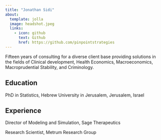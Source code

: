 ```yaml
---
title: "Jonathan Sidi"
about:
  template: jolla
  image: headshot.jpeg
  links:
    - icon: github
      text: Github
      href: https://github.com/pinpointstrategies
---
```


Fifteen years of consulting for a diverse client base providing solutions in the fields of Clinical development, Health Economics, Macroeconomics, Macroprudential Stability, and Criminology.

## Education

PhD in Statistics, Hebrew University in Jerusalem, Jerusalem, Israel

## Experience

Director of Modeling and Simulation, Sage Therapeutics

Research Scientist, Metrum Research Group
